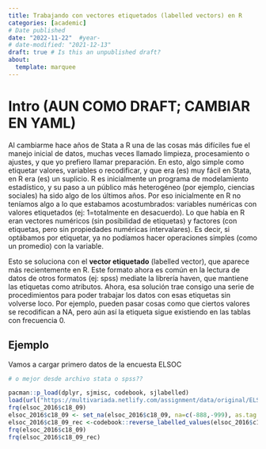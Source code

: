```yaml
---
title: Trabajando con vectores etiquetados (labelled vectors) en R
categories: [academic]
# Date published
date: "2022-11-22"  #year-
# date-modified: "2021-12-13"
draft: true # Is this an unpublished draft?
about:
  template: marquee
---
```


# Intro (AUN COMO DRAFT; CAMBIAR EN YAML)

Al cambiarme hace años de Stata a R una de las cosas más difíciles fue el manejo inicial de datos, muchas veces llamado limpieza, procesamiento o ajustes, y que yo prefiero llamar preparación. En esto, algo simple como etiquetar valores, variables o recodificar, y que era (es) muy fácil en Stata, en R era (es) un suplicio. R es inicialmente un programa de modelamiento estadístico, y su paso a un público más heterogéneo (por ejemplo, ciencias sociales) ha sido algo de los últimos años. Por eso inicialmente en R no teníamos algo a lo que estabamos acostumbrados: variables numéricas con valores etiquetados (ej: 1=totalmente en desacuerdo). Lo que había en R eran vectores numéricos (sin posibilidad de etiquetas) y factores (con etiquetas, pero sin propiedades numéricas intervalares). Es decir, si optábamos por etiquetar, ya no podíamos hacer operaciones simples (como un promedio) con la variable.

Esto se soluciona con el **vector etiquetado** (labelled vector), que aparece más recientemente en R. Este formato ahora es común en la lectura de datos de otros formatos (ej: spss) mediate la librería haven, que mantiene las etiquetas como atributos. Ahora, esa solución trae consigo una serie de procedimientos para poder trabajar los datos con esas etiquetas sin volverse loco. Por ejemplo, pueden pasar cosas como que ciertos valores se recodifican a NA, pero aún así la etiqueta sigue existiendo en las tablas con frecuencia 0.

## Ejemplo

Vamos a cargar primero datos de la encuesta ELSOC

```r
# o mejor desde archivo stata o spss??
```

```r
pacman::p_load(dplyr, sjmisc, codebook, sjlabelled)
load(url("https://multivariada.netlify.com/assignment/data/original/ELSOC_W01_v3.10.RData"))
frq(elsoc_2016$c18_09)
elsoc_2016$c18_09 <- set_na(elsoc_2016$c18_09, na=c(-888,-999), as.tag = TRUE) #definir valores perdidos
elsoc_2016$c18_09_rec <-codebook::reverse_labelled_values(elsoc_2016$c18_09)
frq(elsoc_2016$c18_09)
frq(elsoc_2016$c18_09_rec)
```
